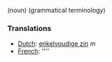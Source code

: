 (noun) (grammatical terminology)

===Translations===
*[[Dutch]]: [[enkelvoudige zin]] ''m''
*[[French]]: [[]] ''''